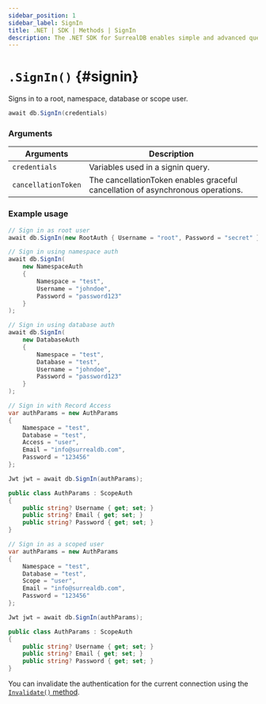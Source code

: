 ```yaml
---
sidebar_position: 1
sidebar_label: SignIn
title: .NET | SDK | Methods | SignIn
description: The .NET SDK for SurrealDB enables simple and advanced querying of a remote or embedded database.
---
```



# `.SignIn()` {#signin}

Signs in to a root, namespace, database or scope user.

```csharp title="Method Syntax"
await db.SignIn(credentials)
```

### Arguments

<table>
    <thead>
        <tr>
            <th colspan="2" scope="col">Arguments</th>
            <th colspan="2" scope="col">Description</th>
        </tr>
    </thead>  
    <tbody>
        <tr>
            <td colspan="2" scope="col" scope="row" data-label="Arguments">
                <code>credentials</code>
                <Label label="required" />
            </td>
            <td colspan="2" scope="col" scope="row" data-label="Description">
                Variables used in a signin query.
            </td>
        </tr>
        <tr>
            <td colspan="2" scope="col" scope="row" data-label="Arguments">
                <code>cancellationToken</code>
                <Label label="optional" />
            </td>
            <td colspan="2" scope="col" scope="row" data-label="Description">
                The cancellationToken enables graceful cancellation of asynchronous operations.
            </td>
        </tr>
    </tbody>
</table>

### Example usage

<Tabs groupId="signin-example">
<TabItem value="root" label="Root user">

```csharp
// Sign in as root user
await db.SignIn(new RootAuth { Username = "root", Password = "secret" });
```

</TabItem>

<TabItem value="namespace" label="Namespace user">

```csharp
// Sign in using namespace auth
await db.SignIn(
    new NamespaceAuth
    {
        Namespace = "test", 
        Username = "johndoe", 
        Password = "password123" 
    }
);
```

</TabItem>

<TabItem value="database" label="Database user">

```csharp
// Sign in using database auth
await db.SignIn(
    new DatabaseAuth
    {
        Namespace = "test", 
        Database = "test", 
        Username = "johndoe", 
        Password = "password123" 
    }
);
```

</TabItem>

<TabItem value="record" label="Record Access">

```csharp
// Sign in with Record Access
var authParams = new AuthParams
{
    Namespace = "test",
    Database = "test",
    Access = "user",
    Email = "info@surrealdb.com",
    Password = "123456"
};

Jwt jwt = await db.SignIn(authParams);

public class AuthParams : ScopeAuth
{
	public string? Username { get; set; }
	public string? Email { get; set; }
	public string? Password { get; set; }
}
```

</TabItem>

<TabItem value="scope" label="Scopes">

```csharp
// Sign in as a scoped user
var authParams = new AuthParams
{
    Namespace = "test",
    Database = "test",
    Scope = "user",
    Email = "info@surrealdb.com",
    Password = "123456"
};

Jwt jwt = await db.SignIn(authParams);

public class AuthParams : ScopeAuth
{
	public string? Username { get; set; }
	public string? Email { get; set; }
	public string? Password { get; set; }
}
```

</TabItem>
</Tabs>

You can invalidate the authentication for the current connection using the [`Invalidate()` method](/docs/sdk/dotnet/methods/invalidate).
